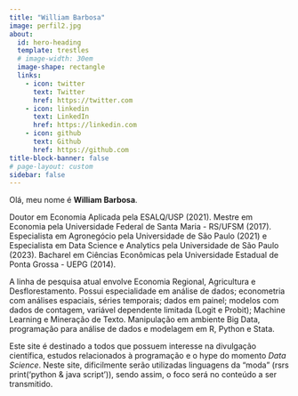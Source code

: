 ```yaml
---
title: "William Barbosa"
image: perfil2.jpg
about:
  id: hero-heading
  template: trestles
  # image-width: 30em
  image-shape: rectangle
  links:
    - icon: twitter
      text: Twitter
      href: https://twitter.com
    - icon: linkedin
      text: LinkedIn
      href: https://linkedin.com
    - icon: github
      text: Github
      href: https://github.com
title-block-banner: false
# page-layout: custom
sidebar: false
---
```



<!-- hero-heading -->
::: {#hero-heading}


Olá, meu nome é **William Barbosa**.

<!-- <div class="p0"> -->
Doutor em Economia Aplicada pela ESALQ/USP (2021). Mestre em Economia pela Universidade Federal de Santa Maria - RS/UFSM (2017). Especialista em Agronegócio pela Universidade de São Paulo (2021) e Especialista em Data Science e Analytics pela Universidade de São Paulo (2023). Bacharel em Ciências Econômicas pela Universidade Estadual de Ponta Grossa - UEPG (2014).

A linha de pesquisa atual envolve Economia Regional, Agricultura e Desflorestamento. Possui especialidade em análise de dados; econometria com análises espaciais, séries temporais; dados em painel; modelos com dados de contagem, variável dependente limitada (Logit e Probit); Machine Learning e Mineração de Texto. Manipulação em ambiente Big Data, programação para análise de dados e modelagem em R, Python e Stata.
<!-- </div> -->

Este site é destinado a todos que possuem interesse na divulgação científica, estudos relacionados à programação e o hype do momento *Data Science*. Neste site, dificilmente serão utilizadas linguagens da "moda" (rsrs print('python & java script')), sendo assim, o foco será no conteúdo a ser transmitido.

:::


